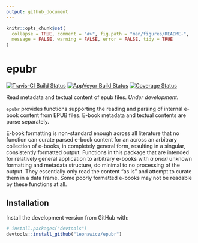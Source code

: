```yaml
---
output: github_document
---
```


<!-- README.md is generated from README.Rmd. Please edit that file -->

```r
knitr::opts_chunk$set(
  collapse = TRUE, comment = "#>", fig.path = "man/figures/README-",
  message = FALSE, warning = FALSE, error = FALSE, tidy = TRUE
)
```

# epubr

[![Travis-CI Build Status](https://travis-ci.org/leonawicz/epubr.svg?branch=master)](https://travis-ci.org/leonawicz/epubr)
[![AppVeyor Build Status](https://ci.appveyor.com/api/projects/status/github/leonawicz/epubr?branch=master&svg=true)](https://ci.appveyor.com/project/leonawicz/epubr)
[![Coverage Status](https://img.shields.io/codecov/c/github/leonawicz/epubr/master.svg)](https://codecov.io/github/leonawicz/epubr?branch=master)

Read metadata and textual content of epub files. *Under development.*

`epubr` provides functions supporting the reading and parsing of internal e-book content from EPUB files. E-book metadata and textual contents are parse separately. 

E-book formatting is non-standard enough across all literature that no function can curate parsed e-book content for an across an arbitrary collection of e-books, in completely general form, resulting in a singular, consistently formatted output. Functions in this package that are intended for relatively general application to arbitrary e-books with *a priori* unknown formatting and metadata structure, do minimal to no processing of the output. They essentially only read the content "as is" and attempt to curate them in a data frame. Some poorly formatted e-books may not be readable by these functions at all.
    
## Installation

Install the development version from GitHub with:

``` r
# install.packages("devtools")
devtools::install_github("leonawicz/epubr")
```
